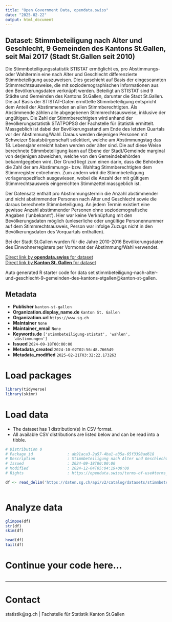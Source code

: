 ```yaml
---
title: "Open Government Data, opendata.swiss"
date: "2025-02-22"
output: html_document
---
```


## Dataset: Stimmbeteiligung nach Alter und Geschlecht, 9 Gemeinden des Kantons St.Gallen, seit Mai 2017 (Stadt St.Gallen seit 2010)

Die Stimmbeteiligungsstatistik STISTAT ermöglicht es, pro Abstimmungs- oder Wahltermin eine nach Alter und Geschlecht differenzierte Stimmbeteiligung auszuweisen. Dies geschieht auf Basis der eingescannten Stimmrechtsausweise, die mit soziodemographischen Informationen aus den Bevölkerungsdaten verknüpft werden. Beteiligt an STISTAT sind 9 Städte und Gemeinden des Kantons St.Gallen, darunter die Stadt St.Gallen. Die auf Basis der STISTAT-Daten ermittelte Stimmbeteiligung entspricht dem Anteil der Abstimmenden an allen Stimmberechtigten. Als Abstimmende zählen alle abgegebenen Stimmrechtsausweise, inklusive der ungültigen. Die Zahl der Stimmberechtigten wird anhand der Bevölkerungsstatistik STATPOPSG der Fachstelle für Statistik ermittelt. Massgeblich ist dabei der Bevölkerungsstand am Ende des letzten Quartals vor der Abstimmung/Wahl. Daraus werden diejenigen Personen mit Schweizer Staatsbürgerschaft selektiert, welche am Abstimmungstag das 18. Lebensjahr erreicht haben werden oder älter sind. Die auf diese Weise berechnete Stimmbeteiligung kann auf Ebene der Stadt/Gemeinde marginal von derjenigen abweichen, welche von den Gemeindebehörden bekanntgegeben wird. Der Grund liegt zum einen darin, dass die Behörden die Zahl der am Abstimmungs- bzw. Wahltag Stimmberechtigten dem Stimmregister entnehmen. Zum andern wird die Stimmbeteiligung vorlagenspezifisch ausgewiesen, wobei die Anzahl der mit gültigem Stimmrechtsausweis eingereichten Stimmzettel massgeblich ist. 


Der Datensatz enthält pro Abstimmungstermin die Anzahl abstimmender und nicht abstimmender Personen nach Alter und Geschlecht sowie die daraus berechnete Stimmbeteiligung. An jedem Termin existiert eine gewisse Anzahl abstimmender Personen ohne soziodemografische Angaben ('unbekannt'). Hier war keine Verknüpfung mit den Bevölkerungsdaten möglich (unleserliche oder ungültige Personennummer auf dem Stimmrechtsausweis, Person war infolge Zuzugs nicht in den Bevölkerungsdaten des Vorquartals enthalten). 


Bei der Stadt St.Gallen wurden für die Jahre 2010-2016 Bevölkerungsdaten des Einwohnerregisters per Vormonat der Abstimmung/Wahl verwendet.

[Direct link by **opendata.swiss** for dataset](https://opendata.swiss/de/dataset/stimmbeteiligung-nach-alter-und-geschlecht-9-gemeinden-des-kantons-st-gallen-seit-mai-2017-2010)<br>
[Direct link by **Kanton St. Gallen** for dataset](https://daten.sg.ch/explore/dataset/stimmbeteiligung-nach-alter-und-geschlecht-9-gemeinden-des-kantons-stgallen/)

Auto generated R starter code for data set stimmbeteiligung-nach-alter-und-geschlecht-9-gemeinden-des-kantons-stgallen@kanton-st-gallen.

## Metadata

- **Publisher** `kanton-st-gallen`
- **Organization.display_name.de** `Kanton St. Gallen`
- **Organization.url** `https://www.sg.ch`
- **Maintainer** `None`
- **Maintainer_email** `None`
- **Keywords.de** `['stimmbeteiligung-stistat', 'wahlen', 'abstimmungen']`
- **Issued** `2024-09-18T00:00:00`
- **Metadata_created** `2024-10-02T02:56:48.766549`
- **Metadata_modified** `2025-02-21T03:32:22.173263`


# Load packages

```r

library(tidyverse)
library(skimr)

```

# Load data

-   The dataset has 1 distribution(s) in CSV format.
-   All available CSV distributions are listed below and can be read into a tibble.

```r

# Distribution 0
# Package_id               : ab91aca3-2a57-4ba1-a35a-65f3398ad618
# Description              : Stimmbeteiligung nach Alter und Geschlecht, 9 Gemeinden des Kantons St.Gallen, seit Mai 2017 (Stadt St.Gallen seit 2010) (csv)
# Issued                   : 2024-09-18T00:00:00
# Modified                 : 2024-12-04T05:04:19+00:00
# Rights                   : https://opendata.swiss/terms-of-use#terms_by

df <- read_delim('https://daten.sg.ch/api/v2/catalog/datasets/stimmbeteiligung-nach-alter-und-geschlecht-9-gemeinden-des-kantons-stgallen/exports/csv?use_labels=true')



```

# Analyze data

```r

glimpse(df)
str(df)
skim(df)

head(df)
tail(df)

```

# Continue your code here...

```r

```

------------------------------------------------------------------------

# Contact

statistik@sg.ch | Fachstelle für Statistik Kanton St.Gallen
